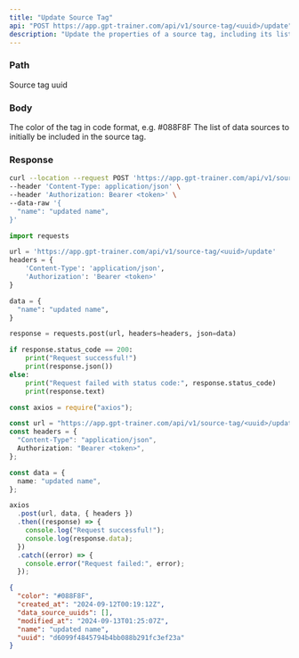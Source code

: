 ```yaml
---
title: "Update Source Tag"
api: "POST https://app.gpt-trainer.com/api/v1/source-tag/<uuid>/update"
description: "Update the properties of a source tag, including its list of documents."
---
```


### Path

<ParamField path="uuid" type="string" required>
  Source tag uuid
</ParamField>

### Body

<ParamField body="name" type="string" />
<ParamField body="color" type="string">
  The color of the tag in code format, e.g. #088F8F
</ParamField>
<ParamField body="data_source_uuids" type="List[string]">
  The list of data sources to initially be included in the source tag.
</ParamField>

### Response

<ResponseField name="uuid" type="string" />
<ResponseField name="name" type="string" />
<ResponseField name="color" type="string" />
<ResponseField name="data_source_uuids" type="List[string]" />
<ResponseField name="created_at" type="string" />
<ResponseField name="modified_at" type="string" />

<RequestExample>

```bash Curl
curl --location --request POST 'https://app.gpt-trainer.com/api/v1/source-tag/<uuid>/update' \
--header 'Content-Type: application/json' \
--header 'Authorization: Bearer <token>' \
--data-raw '{
  "name": "updated name",
}'
```

```py Python
import requests

url = 'https://app.gpt-trainer.com/api/v1/source-tag/<uuid>/update'
headers = {
    'Content-Type': 'application/json',
    'Authorization': 'Bearer <token>'
}

data = {
  "name": "updated name",
}

response = requests.post(url, headers=headers, json=data)

if response.status_code == 200:
    print("Request successful!")
    print(response.json())
else:
    print("Request failed with status code:", response.status_code)
    print(response.text)
```

```ts JavaScript
const axios = require("axios");

const url = "https://app.gpt-trainer.com/api/v1/source-tag/<uuid>/update";
const headers = {
  "Content-Type": "application/json",
  Authorization: "Bearer <token>",
};

const data = {
  name: "updated name",
};

axios
  .post(url, data, { headers })
  .then((response) => {
    console.log("Request successful!");
    console.log(response.data);
  })
  .catch((error) => {
    console.error("Request failed:", error);
  });
```

</RequestExample>

<ResponseExample>

```json Response
{
  "color": "#088F8F",
  "created_at": "2024-09-12T00:19:12Z",
  "data_source_uuids": [],
  "modified_at": "2024-09-13T01:25:07Z",
  "name": "updated name",
  "uuid": "d6099f4845794b4bb088b291fc3ef23a"
}
```

</ResponseExample>
